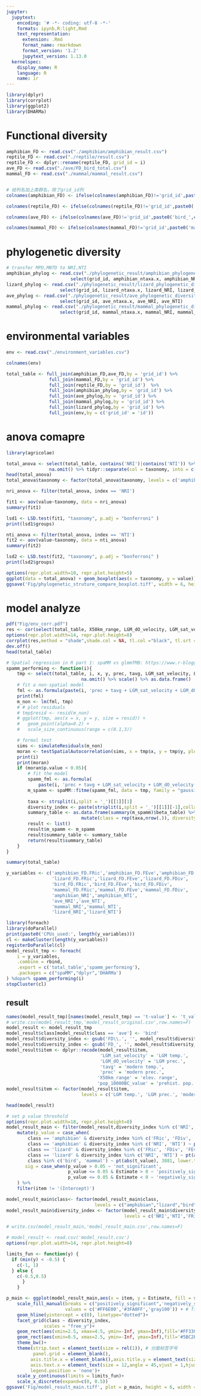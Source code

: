 ```yaml
---
jupyter:
  jupytext:
    encoding: '# -*- coding: utf-8 -*-'
    formats: ipynb,R:light,Rmd
    text_representation:
      extension: .Rmd
      format_name: rmarkdown
      format_version: '1.2'
      jupytext_version: 1.13.0
  kernelspec:
    display_name: R
    language: R
    name: ir
---
```


```r
library(dplyr)
library(corrplot)
library(ggplot2)
library(DHARMa)
```


# Functional diversity

```r
amphibian_FD <- read.csv("./amphibian/amphibian_result.csv")
reptile_FD <- read.csv("./reptile/result.csv")
reptile_FD <- dplyr::rename(reptile_FD, grid_id = i)
ave_FD <- read.csv("./ave/FD_bird_total.csv")
mammal_FD <- read.csv("./mammal/mammal_result.csv")


# 给列名加上类群名，除了grid_id列
colnames(amphibian_FD) <- ifelse(colnames(amphibian_FD)!='grid_id',paste0('amphibian_',colnames(amphibian_FD)),'grid_id') 

colnames(reptile_FD) <- ifelse(colnames(reptile_FD)!='grid_id',paste0('lizard_',colnames(reptile_FD)),'grid_id') 

colnames(ave_FD) <- ifelse(colnames(ave_FD)!='grid_id',paste0('bird_',colnames(ave_FD)),'grid_id')

colnames(mammal_FD) <- ifelse(colnames(mammal_FD)!='grid_id',paste0('mammal_',colnames(mammal_FD)),'grid_id')
```

# phylogenetic diversity

```r
# transfer MPD,MNTD to NRI,NTI
amphibian_phylog <- read.csv("./phylogenetic_result/amphibian_phylogenetic_diversity.csv") %>% 
                        select(grid_id, amphibian_ntaxa.x, amphibian_NRI, amphibian_NTI)
lizard_phylog <- read.csv("./phylogenetic_result/lizard_phylogenetic_diversity.csv") %>% 
                    select(grid_id, lizard_ntaxa.x, lizard_NRI, lizard_NTI)
ave_phylog <- read.csv("./phylogenetic_result/ave_phylogenetic_diversity.csv") %>% 
                    select(grid_id, ave_ntaxa.x, ave_NRI, ave_NTI)
mammal_phylog <- read.csv("./phylogenetic_result/mammal_phylogenetic_diversity.csv") %>% 
                    select(grid_id, mammal_ntaxa.x, mammal_NRI, mammal_NTI)
```


# environmental variables

```r
env <- read.csv("./environment_variables.csv")
```

```r
colnames(env)
```

```r
total_table <- full_join(amphibian_FD,ave_FD,by = 'grid_id') %>% 
                full_join(mammal_FD,by = 'grid_id') %>%
                full_join(reptile_FD,by = 'grid_id')  %>% 
                full_join(amphibian_phylog,by = 'grid_id') %>% 
                full_join(ave_phylog,by = 'grid_id') %>% 
                full_join(mammal_phylog,by = 'grid_id') %>% 
                full_join(lizard_phylog,by = 'grid_id') %>% 
                full_join(env,by = c('grid_id' = 'id'))
```

# anova comapre

```r
library(agricolae)
```

```r
total_anova <- select(total_table, contains('NRI')|contains('NTI')) %>% tidyr::gather(taxonomy, value, colnames(.)) %>% 
                na.omit() %>% tidyr::separate(col = taxonomy, into = c('taxonomy', 'index'), sep = '_', remove = TRUE)
head(total_anova)
total_anova$taxonomy <- factor(total_anova$taxonomy, levels = c('amphibian', 'lizard', 'ave', 'mammal'))
```

```r
nri_anova <- filter(total_anova, index == 'NRI')

fit1 <- aov(value~taxonomy, data = nri_anova)
summary(fit1)

lsd1 <- LSD.test(fit1, "taxonomy", p.adj = "bonferroni" )
print(lsd1$groups)
```

```r
nti_anova <- filter(total_anova, index == 'NTI')
fit2 <- aov(value~taxonomy, data = nti_anova)
summary(fit2)

lsd2 <- LSD.test(fit2, "taxonomy", p.adj = "bonferroni" )
print(lsd2$groups)
```

```r
options(repr.plot.width=10, repr.plot.height=5)
ggplot(data = total_anova) + geom_boxplot(aes(x = taxonomy, y = value)) + facet_grid(. ~ index) + theme_bw()
ggsave('Fig/phylogenetic_struture_compare_boxplot.tiff', width = 6, height = 3, units = 'in', dpi = 300)
```

# model analyze

```r
pdf("Fig/env_corr.pdf")
res <- cor(select(total_table, X50km_range, LGM_dO_velocity, LGM_sat_velocity, prec, tavg, pop_10000BC_value), use = 'complete.obs')
options(repr.plot.width=14, repr.plot.height=8)
corrplot(res,method = "shade",shade.col = NA, tl.col ="black", tl.srt = 45, order = "alphabet",tl.cex = 1.5,addCoef.col = "grey")
dev.off()
head(total_table)
```

```r
# Spatial regression in R part 1: spaMM vs glmmTMB: https://www.r-bloggers.com/2019/09/spatial-regression-in-r-part-1-spamm-vs-glmmtmb/
spamm_performing <- function(i){
    tmp <- select(total_table, i, x, y, prec, tavg, LGM_sat_velocity, LGM_dO_velocity, X50km_range, pop_10000BC_value) %>%
                            na.omit() %>% scale() %>% as.data.frame()
    # fit a non-spatial model
    fml <- as.formula(paste(i, 'prec + tavg + LGM_sat_velocity + LGM_dO_velocity + X50km_range + pop_10000BC_value',sep = '~'))
    print(fml)
    m_non <- lm(fml, tmp)
    # # plot residuals
    # tmp$resid <- resid(m_non)
    # ggplot(tmp, aes(x = x, y = y, size = resid)) +
    #   geom_point(alpha=0.2) +
    #   scale_size_continuous(range = c(0.1,3))

    # formal test
    sims <- simulateResiduals(m_non)
    moran <- testSpatialAutocorrelation(sims, x = tmp$x, y = tmp$y, plot = FALSE) # # need to take into account space if p < 0.05
    print(i)
    print(moran)
    if (moran$p.value < 0.05){
        # fit the model
        spamm_fml <- as.formula(
            paste(i, 'prec + tavg + LGM_sat_velocity + LGM_dO_velocity + X50km_range + pop_10000BC_value + Matern(1 | x + y)', sep = '~'))
        m_spamm <- spaMM::fitme(spamm_fml, data = tmp, family = "gaussian") # this take a bit of time
        
        taxa <- strsplit(i,split = '_')[[1]][1]
        diversity_index <- paste(strsplit(i,split = '_')[[1]][-1],collapse="_")
        summary_table <- as.data.frame(summary(m_spamm)$beta_table) %>% mutate(item = row.names(.)) %>%
                            mutate(class = rep(taxa,nrow(.)), diversity_index = rep(diversity_index,nrow(.)))
        result <- list()
        result$m_spamm <- m_spamm
        result$summary_table <- summary_table
        return(result$summary_table)
    }
}
```

```r
summary(total_table)
```

```r
y_variables <- c('amphibian_FD.FRic','amphibian_FD.FEve','amphibian_FD.FDiv',
                 'lizard_FD.FRic','lizard_FD.FEve','lizard_FD.FDiv',
                 'bird_FD.FRic','bird_FD.FEve','bird_FD.FDiv',
                 'mammal_FD.FRic','mammal_FD.FEve','mammal_FD.FDiv',
                 'amphibian_NRI','amphibian_NTI',
                 'ave_NRI','ave_NTI',
                 'mammal_NRI','mammal_NTI',
                 'lizard_NRI','lizard_NTI')
```

```r
library(foreach)
library(doParallel)
print(paste0('CPUs_used:', length(y_variables)))
cl <- makeCluster(length(y_variables))
registerDoParallel(cl)
model_result_tmp <- foreach(
    i = y_variables,
    .combine = rbind,
    .export = c('total_table','spamm_performing'),
    .packages = c("spaMM","dplyr",'DHARMa')
) %dopar% spamm_performing(i)
stopCluster(cl)
```


## result

```r
names(model_result_tmp)[names(model_result_tmp) == 't-value'] <- 't_value'
# write.csv(model_result_tmp,'model_result_original.csv',row.names=F)
model_result <- model_result_tmp
model_result$class[model_result$class == 'ave'] <- 'bird'
model_result$diversity_index <- gsub('FD\\.', '', model_result$diversity_index)
model_result$diversity_index <- gsub('FD_', '', model_result$diversity_index)
model_result$item <- dplyr::recode(model_result$item,
                                   'LGM_sat_velocity' = 'LGM temp.',
                                   'LGM_dO_velocity' = 'LGM prec.',
                                   'tavg' = 'modern temp.',
                                   'prec' = 'modern prec.',
                                  'X50km_range' = 'elev. range',
                                  'pop_10000BC_value' = 'prehist. pop.')
model_result$item <- factor(model_result$item,
                            levels = c('LGM temp.', 'LGM prec.', 'modern temp.', 'modern prec.', 'elev. range', 'historical anthrop.'))

head(model_result)
```

```r
# set p value threshold
options(repr.plot.width=18, repr.plot.height=8)
model_result_main <- filter(model_result,diversity_index %in% c('NRI','NTI','FRic','FDiv','FEve')) %>% 
    mutate(p_value = case_when(
        class == 'amphibian' & diversity_index %in% c('FRic', 'FDiv', 'FEve') ~ pt(abs(t_value), 2350, lower.tail = FALSE),
        class == 'amphibian' & diversity_index %in% c('NRI', 'NTI') ~ pt(abs(t_value), 2530, lower.tail = FALSE),
        class == 'lizard' & diversity_index %in% c('FRic', 'FDiv', 'FEve') ~ pt(abs(t_value), 3650, lower.tail = FALSE),
        class == 'lizard' & diversity_index %in% c('NRI', 'NTI') ~ pt(abs(t_value), 3848, lower.tail = FALSE),
        class %in% c('bird', 'mammal') ~ pt(abs(t_value), 3881, lower.tail = FALSE)),  # number of grids: 3888
       sig = case_when(p_value > 0.05 ~ 'not_significant',
                       p_value <= 0.05 & Estimate > 0 ~ 'positively_significant',
                       p_value <= 0.05 & Estimate < 0 ~ 'negatively_significant')
    ) %>% 
    filter(item != '(Intercept)') 

model_result_main$class<- factor(model_result_main$class, 
                                 levels = c("amphibian","lizard","bird","mammal"))
model_result_main$diversity_index <- factor(model_result_main$diversity_index,
                                            levels = c('NRI','NTI','FRic','FDiv','FEve'))

# write.csv(model_result_main,'model_result_main.csv',row.names=F)
```

```r
# model_result <- read.csv('model_result.csv')
options(repr.plot.width=14, repr.plot.height=8)

limits_fun <- function(y) {
  if (min(y) < -0.5) {  
    c(-1, 1)
  } else { 
    c(-0.5,0.5)
      }
    }

p_main <- ggplot(model_result_main,aes(x = item, y = Estimate, fill = sig)) + geom_point(shape=21,size = 4) + 
    scale_fill_manual(breaks = c("positively_significant",'negatively_significant', "not_significant"),
                      values = c('#FF6E00','#3FA0FF','gray100')) + # fill
    geom_hline(yintercept = c(0), linetype="dotted")+
    facet_grid(class ~ diversity_index,
              scales = "free_y")+
    geom_rect(aes(xmin=2.5, xmax=4.5, ymin=-Inf, ymax=Inf),fill='#FF3300',alpha = .02)+
    geom_rect(aes(xmin=0.5, xmax=2.5, ymin=-Inf, ymax=Inf),fill='#5BC2E7',alpha = .02)+
    theme_bw()+
    theme(strip.text = element_text(size = rel(1)), # 分面标签字号
          panel.grid = element_blank(),
         axis.title.x = element_blank(),axis.title.y = element_text(size = 14),
         axis.text.x = element_text(size = 12,angle = 45,vjust = 1,hjust = 1),axis.text.y = element_text(size = 10),
         legend.position = 'none')+
    scale_y_continuous(limits = limits_fun)+
    scale_x_discrete(expand=c(0, 0.5))
ggsave('Fig/model_result_main.tiff', plot = p_main, height = 6, width = 11, units = 'in', dpi=300)

```
